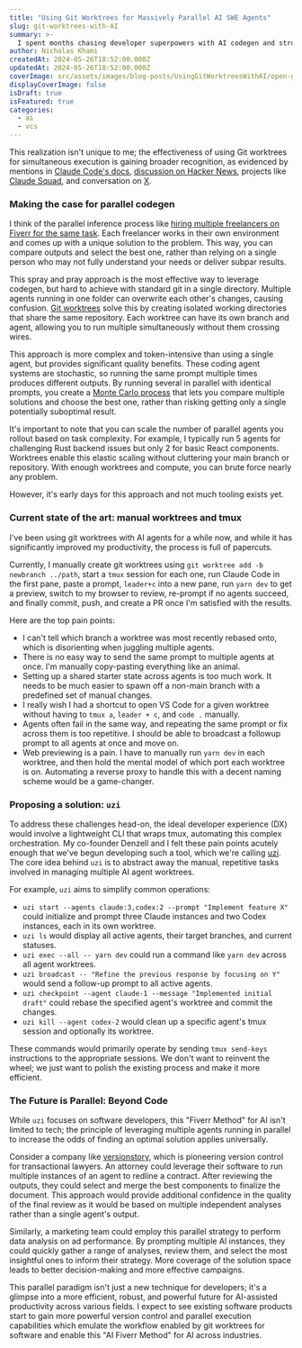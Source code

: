 ```yaml
---
title: "Using Git Worktrees for Massively Parallel AI SWE Agents"
slug: git-worktrees-with-AI
summary: >-
  I spent months chasing developer superpowers with AI codegen and struggled to feel any productivity gain, then immediately found it when I started using git worktrees to run multiple instances of terminal-driven coding agents like Claude Code and Codex in parallel.
author: Nicholas Khami
createdAt: 2024-05-26T18:52:00.000Z
updatedAt: 2024-05-26T18:52:00.000Z
coverImage: src/assets/images/blog-posts/UsingGitWorktreesWithAI/open-graph.png
displayCoverImage: false
isDraft: true
isFeatured: true
categories:
  - ai
  - vcs
---
```



This realization isn't unique to me; the effectiveness of using Git worktrees for simultaneous execution is gaining broader recognition, as evidenced by mentions in [Claude Code's docs](https://docs.anthropic.com/en/docs/claude-code/tutorials#run-parallel-claude-code-sessions-with-git-worktrees), [discussion on Hacker News](https://news.ycombinator.com/item?id=44043717), projects like [Claude Squad](https://github.com/smtg-ai/claude-squad), and conversation on [X](https://x.com/search?q=git%20worktree&src=typed_query&f=live).

<Pile />

### Making the case for parallel codegen

I think of the parallel inference process like [hiring multiple freelancers on Fiverr for the same task](https://x.garrytan/status/1918027171039461435). Each freelancer works in their own environment and comes up with a unique solution to the problem. This way, you can compare outputs and select the best one, rather than relying on a single person who may not fully understand your needs or deliver subpar results.

This spray and pray approach is the most effective way to leverage codegen, but hard to achieve with standard git in a single directory. Multiple agents running in one folder can overwrite each other's changes, causing confusion. [Git worktrees](https://git-scm.com/docs/git-worktrees) solve this by creating isolated working directories that share the same repository. Each worktree can have its own branch and agent, allowing you to run multiple simultaneously without them crossing wires.

This approach is more complex and token-intensive than using a single agent, but provides significant quality benefits. These coding agent systems are stochastic, so running the same prompt multiple times produces different outputs. By running several in parallel with identical prompts, you create a [Monte Carlo process](https://en.wikipedia.org/wiki/Monte_Carlo_method) that lets you compare multiple solutions and choose the best one, rather than risking getting only a single potentially suboptimal result.

It's important to note that you can scale the number of parallel agents you rollout based on task complexity. For example, I typically run 5 agents for challenging Rust backend issues but only 2 for basic React components. Worktrees enable this elastic scaling without cluttering your main branch or repository. With enough worktrees and compute, you can brute force nearly any problem.

However, it's early days for this approach and not much tooling exists yet.

### Current state of the art: manual worktrees and tmux

I've been using git worktrees with AI agents for a while now, and while it has significantly improved my productivity, the process is full of papercuts.

Currently, I manually create git worktrees using `git worktree add -b newbranch ../path`, start a `tmux` session for each one, run Claude Code in the first pane, paste a prompt, `leader+c` into a new pane, run `yarn dev` to get a preview, switch to my browser to review, re-prompt if no agents succeed, and finally commit, push, and create a PR once I'm satisfied with the results.

Here are the top pain points:

- I can't tell which branch a worktree was most recently rebased onto, which is disorienting when juggling multiple agents.
- There is no easy way to send the same prompt to multiple agents at once. I'm manually copy-pasting everything like an animal.
- Setting up a shared starter state across agents is too much work. It needs to be much easier to spawn off a non-main branch with a predefined set of manual changes.
- I really wish I had a shortcut to open VS Code for a given worktree without having to `tmux a`, `leader + c`, and `code .` manually.
- Agents often fail in the same way, and repeating the same prompt or fix across them is too repetitive. I should be able to broadcast a followup prompt to all agents at once and move on.
- Web previewing is a pain. I have to manually run `yarn dev` in each worktree, and then hold the mental model of which port each worktree is on. Automating a reverse proxy to handle this with a decent naming scheme would be a game-changer.

### Proposing a solution: `uzi`

To address these challenges head-on, the ideal developer experience (DX) would involve a lightweight CLI that wraps tmux, automating this complex orchestration. My co-founder Denzell and I felt these pain points acutely enough that we've begun developing such a tool, which we're calling [uzi](https://github.com/devflowinc/uzi). The core idea behind `uzi` is to abstract away the manual, repetitive tasks involved in managing multiple AI agent worktrees.

For example, `uzi` aims to simplify common operations:

- `uzi start --agents claude:3,codex:2 --prompt "Implement feature X"` could initialize and prompt three Claude instances and two Codex instances, each in its own worktree.
- `uzi ls` would display all active agents, their target branches, and current statuses.
- `uzi exec --all -- yarn dev` could run a command like `yarn dev` across all agent worktrees.
- `uzi broadcast -- "Refine the previous response by focusing on Y"` would send a follow-up prompt to all active agents.
- `uzi checkpoint --agent claude-1 --message "Implemented initial draft"` could rebase the specified agent's worktree and commit the changes.
- `uzi kill --agent codex-2` would clean up a specific agent's tmux session and optionally its worktree.

These commands would primarily operate by sending `tmux send-keys` instructions to the appropriate sessions. We don't want to reinvent the wheel; we just want to polish the existing process and make it more efficient.

### The Future is Parallel: Beyond Code

While `uzi` focuses on software developers, this "Fiverr Method" for AI isn't limited to tech; the principle of leveraging multiple agents running in parallel to increase the odds of finding an optimal solution applies universally.

Consider a company like [versionstory](https://www.versionstory.com/), which is pioneering version control for transactional lawyers. An attorney could leverage their software to run multiple instances of an agent to redline a contract. After reviewing the outputs, they could select and merge the best components to finalize the document. This approach would provide additional confidence in the quality of the final review as it would be based on multiple independent analyses rather than a single agent's output.

Similarly, a marketing team could employ this parallel strategy to perform data analysis on ad performance. By prompting multiple AI instances, they could quickly gather a range of analyses, review them, and select the most insightful ones to inform their strategy. More coverage of the solution space leads to better decision-making and more effective campaigns.

This parallel paradigm isn't just a new technique for developers; it's a glimpse into a more efficient, robust, and powerful future for AI-assisted productivity across various fields. I expect to see existing software products start to gain more powerful version control and parallel execution capabilities which emulate the workflow enabled by git worktrees for software and enable this "AI Fiverr Method" for AI across industries.
